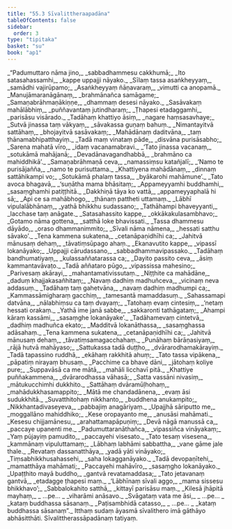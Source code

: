 ```yaml
---
title: "55.3 Sīvalittheraapadāna"
tableOfContents: false
sidebar:
  order: 3
type: "tipitaka"
basket: "su"
book: "ap1"
---
```



<DynamicBreadcrumb />

<Division number="54" book="ap1" bookNo="20" page="433">

<Paragraph number="7391" type="verses" book="ap1">
_“Padumuttaro nāma jino,_  
_sabbadhammesu cakkhumā;_  
_Ito satasahassamhi,_  
_kappe uppajji nāyako._  

</Paragraph>

</Division>
<Division number="55" book="ap1" bookNo="20" page="433">

<Paragraph number="7392" type="verses" book="ap1">
_Sīlaṃ tassa asaṅkheyyaṃ,_  
_samādhi vajirūpamo;_  
_Asaṅkheyyaṃ ñāṇavaraṃ,_  
_vimutti ca anopamā._  

</Paragraph>

</Division>
<Division number="56" book="ap1" bookNo="20" page="433">

<Paragraph number="7393" type="verses" book="ap1">
_Manujāmaranāgānaṃ,_  
_brahmānañca samāgame;_  
_Samaṇabrāhmaṇākiṇṇe,_  
_dhammaṃ desesi nāyako._  

</Paragraph>

</Division>
<Division number="57" book="ap1" bookNo="20" page="433">

<Paragraph number="7394" type="verses" book="ap1">
_Sasāvakaṃ mahālābhiṃ,_  
_puññavantaṃ jutindharaṃ;_  
_Ṭhapesi etadaggamhi,_  
_parisāsu visārado._  

</Paragraph>

</Division>
<Division number="58" book="ap1" bookNo="20" page="433">

<Paragraph number="7395" type="verses" book="ap1">
_Tadāhaṃ khattiyo āsiṃ,_  
_nagare haṃsasavhaye;_  
_Sutvā jinassa taṃ vākyaṃ,_  
_sāvakassa guṇaṃ bahuṃ._  

</Paragraph>

</Division>
<Division number="59" book="ap1" bookNo="20" page="434">

<Paragraph number="7396" type="verses" book="ap1">
_Nimantayitvā sattāhaṃ,_  
_bhojayitvā sasāvakaṃ;_  
_Mahādānaṃ daditvāna,_  
_taṃ ṭhānamabhipatthayiṃ._  

</Paragraph>

</Division>
<Division number="60" book="ap1" bookNo="20" page="434">

<Paragraph number="7397" type="verses" book="ap1">
_Tadā maṃ vinataṃ pāde,_  
_disvāna purisāsabho;_  
_Sarena mahatā vīro,_  
_idaṃ vacanamabravi._  

</Paragraph>

</Division>
<Division number="61" book="ap1" bookNo="20" page="434">

<Paragraph number="7398" type="verses" book="ap1">
_‘Tato jinassa vacanaṃ,_  
_sotukāmā mahājanā;_  
_Devadānavagandhabbā,_  
_brahmāno ca mahiddhikā’._  

</Paragraph>

</Division>
<Division number="62" book="ap1" bookNo="20" page="434">

<Paragraph number="7399" type="verses" book="ap1">
_Samaṇabrāhmaṇā ceva,_  
_namassiṃsu katañjalī;_  
_‘Namo te purisājañña,_  
_namo te purisuttama._  

</Paragraph>

</Division>
<Division number="63" book="ap1" bookNo="20" page="434">

<Paragraph number="7400" type="verses" book="ap1">
_Khattiyena mahādānaṃ,_  
_dinnaṃ sattāhikampi vo;_  
_Sotukāmā phalaṃ tassa,_  
_byākarohi mahāmune’._  

</Paragraph>

</Division>
<Division number="64" book="ap1" bookNo="20" page="434">

<Paragraph number="7401" type="verses" book="ap1">
_Tato avoca bhagavā,_  
_‘suṇātha mama bhāsitaṃ;_  
_Appameyyamhi buddhamhi,_  
_sasaṃghamhi patiṭṭhitā._  

</Paragraph>

</Division>
<Division number="65" book="ap1" bookNo="20" page="434">

<Paragraph number="7402" type="verses" book="ap1">
_Dakkhiṇā tāya ko vattā,_  
_appameyyaphalā hi sā;_  
_Api ce sa mahābhogo,_  
_ṭhānaṃ pattheti uttamaṃ._  

</Paragraph>

</Division>
<Division number="66" book="ap1" bookNo="20" page="434">

<Paragraph number="7403" type="verses" book="ap1">
_Lābhī vipulalābhānaṃ,_  
_yathā bhikkhu sudassano;_  
_Tathāhampi bhaveyyanti,_  
_lacchase taṃ anāgate._  

</Paragraph>

</Division>
<Division number="67" book="ap1" bookNo="20" page="434">

<Paragraph number="7404" type="verses" book="ap1">
_Satasahassito kappe,_  
_okkākakulasambhavo;_  
_Gotamo nāma gottena,_  
_satthā loke bhavissati._  

</Paragraph>

</Division>
<Division number="68" book="ap1" bookNo="20" page="434">

<Paragraph number="7405" type="verses" book="ap1">
_Tassa dhammesu dāyādo,_  
_oraso dhammanimmito;_  
_Sīvali nāma nāmena,_  
_hessati satthu sāvako’._  

</Paragraph>

</Division>
<Division number="69" book="ap1" bookNo="20" page="434">

<Paragraph number="7406" type="verses" book="ap1">
_Tena kammena sukatena,_  
_cetanāpaṇidhīhi ca;_  
_Jahitvā mānusaṃ dehaṃ,_  
_tāvatiṃsūpago ahaṃ._  

</Paragraph>

</Division>
<Division number="70" book="ap1" bookNo="20" page="434">

<Paragraph number="7407" type="verses" book="ap1">
_Ekanavutito kappe,_  
_vipassī lokanāyako;_  
_Uppajji cārudassano,_  
_sabbadhammavipassako._  

</Paragraph>

</Division>
<Division number="71" book="ap1" bookNo="20" page="434">

<Paragraph number="7408" type="verses" book="ap1">
_Tadāhaṃ bandhumatiyaṃ,_  
_kulassaññatarassa ca;_  
_Dayito passito ceva,_  
_āsiṃ kammantavāvaṭo._  

</Paragraph>

</Division>
<Division number="72" book="ap1" bookNo="20" page="435">

<Paragraph number="7409" type="verses" book="ap1">
_Tadā aññataro pūgo,_  
_vipassissa mahesino;_  
_Parivesaṃ akārayi,_  
_mahantamativissutaṃ._  

</Paragraph>

</Division>
<Division number="73" book="ap1" bookNo="20" page="435">

<Paragraph number="7410" type="verses" book="ap1">
_Niṭṭhite ca mahādāne,_  
_daduṃ khajjakasañhitaṃ;_  
_Navaṃ dadhiṃ madhuñceva,_  
_vicinaṃ neva addasuṃ._  

</Paragraph>

</Division>
<Division number="74" book="ap1" bookNo="20" page="435">

<Paragraph number="7411" type="verses" book="ap1">
_Tadāhaṃ taṃ gahetvāna,_  
_navaṃ dadhiṃ madhumpi ca;_  
_Kammassāmigharaṃ gacchiṃ,_  
_tamesantā mamaddasuṃ._  

</Paragraph>

</Division>
<Division number="75" book="ap1" bookNo="20" page="435">

<Paragraph number="7412" type="verses" book="ap1">
_Sahassamapi datvāna,_  
_nālabhiṃsu ca taṃ dvayaṃ;_  
_Tatohaṃ evaṃ cintesiṃ,_  
_‘netaṃ hessati orakaṃ._  

</Paragraph>

</Division>
<Division number="76" book="ap1" bookNo="20" page="435">

<Paragraph number="7413" type="verses" book="ap1">
_Yathā ime janā sabbe,_  
_sakkaronti tathāgataṃ;_  
_Ahampi kāraṃ kassāmi,_  
_sasaṃghe lokanāyake’._  

</Paragraph>

</Division>
<Division number="77" book="ap1" bookNo="20" page="435">

<Paragraph number="7414" type="verses" book="ap1">
_Tadāhamevaṃ cintetvā,_  
_dadhiṃ madhuñca ekato;_  
_Madditvā lokanāthassa,_  
_sasaṃghassa adāsahaṃ._  

</Paragraph>

</Division>
<Division number="78" book="ap1" bookNo="20" page="435">

<Paragraph number="7415" type="verses" book="ap1">
_Tena kammena sukatena,_  
_cetanāpaṇidhīhi ca;_  
_Jahitvā mānusaṃ dehaṃ,_  
_tāvatiṃsamagacchahaṃ._  

</Paragraph>

</Division>
<Division number="79" book="ap1" bookNo="20" page="435">

<Paragraph number="7416" type="verses" book="ap1">
_Punāhaṃ bārāṇasiyaṃ,_  
_rājā hutvā mahāyaso;_  
_Sattukassa tadā duṭṭho,_  
_dvārarodhamakārayiṃ._  

</Paragraph>

</Division>
<Division number="80" book="ap1" bookNo="20" page="435">

<Paragraph number="7417" type="verses" book="ap1">
_Tadā tapassino ruddhā,_  
_ekāhaṃ rakkhitā ahuṃ;_  
_Tato tassa vipākena,_  
_pāpatiṃ nirayaṃ bhusaṃ._  

</Paragraph>

</Division>
<Division number="81" book="ap1" bookNo="20" page="435">

<Paragraph number="7418" type="verses" book="ap1">
_Pacchime ca bhave dāni,_  
_jātohaṃ koliye pure;_  
_Suppavāsā ca me mātā,_  
_mahāli licchavī pitā._  

</Paragraph>

</Division>
<Division number="82" book="ap1" bookNo="20" page="435">

<Paragraph number="7419" type="verses" book="ap1">
_Khattiye puññakammena,_  
_dvārarodhassa vāhasā;_  
_Satta vassāni nivasiṃ,_  
_mātukucchimhi dukkhito._  

</Paragraph>

</Division>
<Division number="83" book="ap1" bookNo="20" page="435">

<Paragraph number="7420" type="verses" book="ap1">
_Sattāhaṃ dvāramūḷhohaṃ,_  
_mahādukkhasamappito;_  
_Mātā me chandadānena,_  
_evaṃ āsi sudukkhitā._  

</Paragraph>

</Division>
<Division number="84" book="ap1" bookNo="20" page="436">

<Paragraph number="7421" type="verses" book="ap1">
_Suvatthitohaṃ nikkhanto,_  
_buddhena anukampito;_  
_Nikkhantadivaseyeva,_  
_pabbajiṃ anagāriyaṃ._  

</Paragraph>

</Division>
<Division number="85" book="ap1" bookNo="20" page="436">

<Paragraph number="7422" type="verses" book="ap1">
_Upajjhā sāriputto me,_  
_moggallāno mahiddhiko;_  
_Kese oropayanto me,_  
_anusāsi mahāmati._  

</Paragraph>

</Division>
<Division number="86" book="ap1" bookNo="20" page="436">

<Paragraph number="7423" type="verses" book="ap1">
_Kesesu chijjamānesu,_  
_arahattamapāpuṇiṃ;_  
_Devā nāgā manussā ca,_  
_paccaye upanenti me._  

</Paragraph>

</Division>
<Division number="87" book="ap1" bookNo="20" page="436">

<Paragraph number="7424" type="verses" book="ap1">
_Padumuttaranāthañca,_  
_vipassiñca vināyakaṃ;_  
_Yaṃ pūjayiṃ pamudito,_  
_paccayehi visesato._  

</Paragraph>

</Division>
<Division number="88" book="ap1" bookNo="20" page="436">

<Paragraph number="7425" type="verses" book="ap1">
_Tato tesaṃ visesena,_  
_kammānaṃ vipuluttamaṃ;_  
_Lābhaṃ labhāmi sabbattha,_  
_vane gāme jale thale._  

</Paragraph>

</Division>
<Division number="89" book="ap1" bookNo="20" page="436">

<Paragraph number="7426" type="verses" book="ap1">
_Revataṃ dassanatthāya,_  
_yadā yāti vināyako;_  
_Tiṃsabhikkhusahassehi,_  
_saha lokagganāyako._  

</Paragraph>

</Division>
<Division number="90" book="ap1" bookNo="20" page="436">

<Paragraph number="7427" type="verses" book="ap1">
_Tadā devopaṇītehi,_  
_mamatthāya mahāmati;_  
_Paccayehi mahāvīro,_  
_sasaṃgho lokanāyako._  

</Paragraph>

</Division>
<Division number="91" book="ap1" bookNo="20" page="436">

<Paragraph number="7428" type="verses" book="ap1">
_Upaṭṭhito mayā buddho,_  
_gantvā revatamaddasa;_  
_Tato jetavanaṃ gantvā,_  
_etadagge ṭhapesi maṃ._  

</Paragraph>

</Division>
<Division number="92" book="ap1" bookNo="20" page="436">

<Paragraph number="7429" type="verses" book="ap1">
_‘Lābhīnaṃ sīvali aggo,_  
_mama sissesu bhikkhavo’;_  
_Sabbalokahito satthā,_  
_kittayī parisāsu maṃ._  

</Paragraph>

</Division>
<Division number="93" book="ap1" bookNo="20" page="436">

<Paragraph number="7430" type="verses" book="ap1">
_Kilesā jhāpitā mayhaṃ,_  
_ …pe… _  
_viharāmi anāsavo._  

</Paragraph>

</Division>
<Division number="94" book="ap1" bookNo="20" page="436">

<Paragraph number="7431" type="verses" book="ap1">
_Svāgataṃ vata me āsi,_  
_ …pe… _  
_kataṃ buddhassa sāsanaṃ._  

</Paragraph>

</Division>
<Division number="95" book="ap1" bookNo="20" page="436">

<Paragraph number="7432" type="verses" book="ap1">
_Paṭisambhidā catasso,_  
_ …pe… _  
_kataṃ buddhassa sāsanaṃ”._  

</Paragraph>

<Paragraph number="7433" book="ap1">
Itthaṃ sudaṃ āyasmā sīvalithero imā gāthāyo abhāsitthāti.

</Paragraph>
</Division>

<Paragraph number="7434" type="center" book="ap1">
Sīvalittherassāpadānaṃ tatiyaṃ.
</Paragraph>